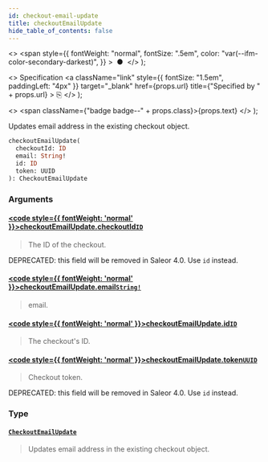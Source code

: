 ```yaml
---
id: checkout-email-update
title: checkoutEmailUpdate
hide_table_of_contents: false
---
```


  <>
    <span
      style={{
        fontWeight: "normal",
        fontSize: ".5em",
        color: "var(--ifm-color-secondary-darkest)",
      }}
    >
      &nbsp;●&nbsp;
    </span>
  </>
);

  <>
    Specification
    <a
      className="link"
      style={{ fontSize: "1.5em", paddingLeft: "4px" }}
      target="\_blank"
      href={props.url}
      title={"Specified by " + props.url}
    >
      ⎘
    </a>
  </>
);

  <>
    <span className={"badge badge--" + props.class}>{props.text}</span>
  </>
);

Updates email address in the existing checkout object.

```graphql
checkoutEmailUpdate(
  checkoutId: ID
  email: String!
  id: ID
  token: UUID
): CheckoutEmailUpdate
```

### Arguments

#### [<code style={{ fontWeight: 'normal' }}>checkoutEmailUpdate.<b>checkoutId</b></code>](#)<Bullet />[`ID`](../../../api-reference/miscellaneous/scalars/id) <Badge class="secondary" text="scalar"/> <Badge class="secondary" text="miscellaneous"/>

> The ID of the checkout.

DEPRECATED: this field will be removed in Saleor 4.0. Use `id` instead.

>

#### [<code style={{ fontWeight: 'normal' }}>checkoutEmailUpdate.<b>email</b></code>](#)<Bullet />[`String!`](../../../api-reference/miscellaneous/scalars/string) <Badge class="secondary" text="non-null"/> <Badge class="secondary" text="scalar"/> <Badge class="secondary" text="miscellaneous"/>

> email.

#### [<code style={{ fontWeight: 'normal' }}>checkoutEmailUpdate.<b>id</b></code>](#)<Bullet />[`ID`](../../../api-reference/miscellaneous/scalars/id) <Badge class="secondary" text="scalar"/> <Badge class="secondary" text="miscellaneous"/>

> The checkout's ID.

<Badge text="Added in Saleor 3.4" class="secondary margin-bottom--sm" />

>

#### [<code style={{ fontWeight: 'normal' }}>checkoutEmailUpdate.<b>token</b></code>](#)<Bullet />[`UUID`](../../../api-reference/miscellaneous/scalars/uuid) <Badge class="secondary" text="scalar"/> <Badge class="secondary" text="miscellaneous"/>

> Checkout token.

DEPRECATED: this field will be removed in Saleor 4.0. Use `id` instead.

>

### Type

#### [`CheckoutEmailUpdate`](../../../api-reference/checkout/objects/checkout-email-update) <Badge class="secondary" text="object"/> <Badge class="secondary" text="checkout"/>

> Updates email address in the existing checkout object.
